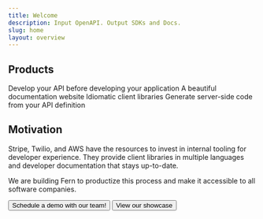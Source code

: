 ```yaml
---
title: Welcome
description: Input OpenAPI. Output SDKs and Docs.
slug: home
layout: overview
---
```


## Products

<Cards cols={2}>
  <Card
    title="API First Development"
    icon="fa-solid fa-pen"
    href="/learn/api-definition/introduction/what-is-an-api-definition"
  >
    Develop your API before developing your application
  </Card>
  <Card
    title="Docs"
    icon="fa-solid fa-browser"
    href="/learn/docs/getting-started/quickstart"
  >
    A beautiful documentation website
  </Card>
  <Card
    title="SDKs"
    icon="fa-brands fa-codepen"
    href="/learn/sdks/introduction/overview"
  >
    Idiomatic client libraries
  </Card>
  <Card
    title="Servers"
    icon="fa-solid fa-pen"
    href="/learn/servers/introduction/overview"
  >
    Generate server-side code from your API definition
  </Card>
</Cards>

## Motivation

<div className="motivation">
  Stripe, Twilio, and AWS have the resources to invest in internal tooling for developer 
  experience. They provide client libraries in multiple languages and developer documentation
  that stays up-to-date. 

  We are building Fern to productize this process and make it accessible to all
  software companies.
</div>

<ButtonGroup>
<Button href="https://buildwithfern.com/contact" intent="primary" rightIcon="arrow-right" large>
  Schedule a demo with our team!
</Button>

<Button href="https://buildwithfern.com/showcase" minimal large>
  View our showcase
</Button>
</ButtonGroup>





